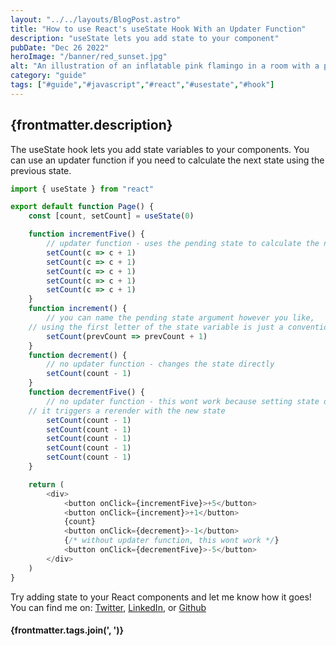 ```yaml
---
layout: "../../layouts/BlogPost.astro"
title: "How to use React's useState Hook With an Updater Function"
description: "useState lets you add state to your component"
pubDate: "Dec 26 2022"
heroImage: "/banner/red_sunset.jpg"
alt: "An illustration of an inflatable pink flamingo in a room with a pool"
category: "guide"
tags: ["#guide","#javascript","#react","#usestate","#hook"]
---
```


## {frontmatter.description}

The useState hook lets you add state variables to your components. You can use an updater function if you need to calculate the next state using the previous state.

```js
import { useState } from "react"

export default function Page() {
	const [count, setCount] = useState(0)

	function incrementFive() {
		// updater function - uses the pending state to calculate the next state
		setCount(c => c + 1)
		setCount(c => c + 1)
		setCount(c => c + 1)
		setCount(c => c + 1)
		setCount(c => c + 1)
	}
	function increment() {
		// you can name the pending state argument however you like,
    // using the first letter of the state variable is just a convention
		setCount(prevCount => prevCount + 1)
	}
	function decrement() {
		// no updater function - changes the state directly
		setCount(count - 1)
	}
	function decrementFive() {
		// no updater function - this wont work because setting state doesn't update the current state,
    // it triggers a rerender with the new state
		setCount(count - 1)
		setCount(count - 1)
		setCount(count - 1)
		setCount(count - 1)
		setCount(count - 1)
	}

	return (
		<div>
			<button onClick={incrementFive}>+5</button>
			<button onClick={increment}>+1</button>
			{count}
			<button onClick={decrement}>-1</button>
			{/* without updater function, this wont work */}
			<button onClick={decrementFive}>-5</button>
		</div>
	)
}
```

Try adding state to your React components and let me know how it goes! You can find me on: <a href="https://twitter.com/ronjtech" target="_blank" rel="noreferrer noopener">Twitter</a>, <a href="https://www.linkedin.com/in/ronjf/" target="_blank" rel="noreferrer noopener">LinkedIn</a>, or <a href="https://github.com/ronthetech" target="_blank" rel="noreferrer noopener">Github</a>

#### {frontmatter.tags.join(', ')}
